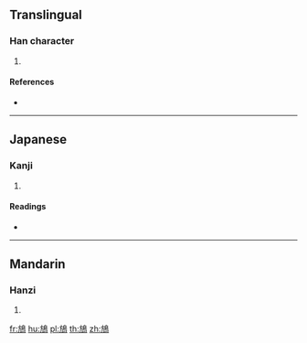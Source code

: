 {{character info/new}}
==Translingual==

===Han character===
{{Han char|rn=196|rad=鳥|as=04|sn=15|four=|canj=YSHAF}}

# {{defn|Han|sort=鳥04}}

====References====
* {{Han ref|kx=1484.160|dkj=46765|hdz=74621.020|uh=9D0B|ud=40203}}

----

==Japanese==

===Kanji===
{{ja-kanji|grade=|rs=鳥04}}

# {{defn|lang=ja|sort=鳥04}}

====Readings====
* {{ja-readings|on=[[ほう]] (hō), [[ぼう]] (bō)|kun=[[みぞごいさぎ]] (mizogoisagi)}}

----

==Mandarin==

===Hanzi===
{{cmn-hanzi|pin=[[fāng]] ([[fang1]])|wg=fang<sup>1</sup>}}

# {{defn|lang=cmn|sort=鳥04}}

[[fr:鴋]]
[[hu:鴋]]
[[pl:鴋]]
[[th:鴋]]
[[zh:鴋]]